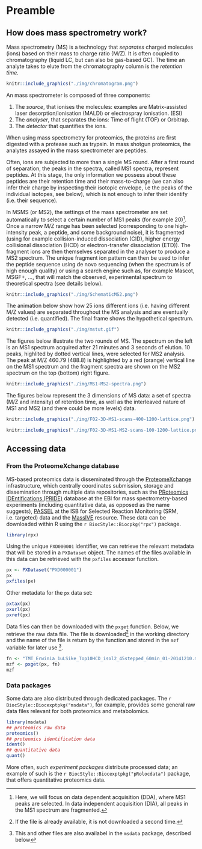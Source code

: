 # Preamble {-}

## How does mass spectrometry work?

Mass spectrometry (MS) is a technology that *separates* charged
molecules (ions) based on their mass to charge ratio (M/Z). It is
often coupled to chromatography (liquid LC, but can also be gas-based
GC). The time an analyte takes to elute from the chromatography
column is the *retention time*.

```r
knitr::include_graphics("./img/chromatogram.png")
```

An mass spectrometer is composed of three components:

1. The *source*, that ionises the molecules: examples are Matrix-assisted
   laser desorption/ionisation (MALDI) or electrospray ionisation.
   (ESI)
2. The *analyser*, that separates the ions: Time of flight (TOF) or Orbitrap.
3. The *detector* that quantifies the ions.

When using mass spectrometry for proteomics, the proteins are first
digested with a protease such as trypsin. In mass shotgun proteomics,
the analytes assayed in the mass spectrometer are peptides.

Often, ions are subjected to more than a single MS round. After a
first round of separation, the peaks in the spectra, called MS1
spectra, represent peptides. At this stage, the only information we
possess about these peptides are their retention time and their
mass-to-charge (we can also infer their charge by inspecting their
isotopic envelope, i.e the peaks of the individual isotopes, see
below), which is not enough to infer their identify (i.e. their
sequence).

In MSMS (or MS2), the settings of the mass spectrometer are set
automatically to select a certain number of MS1 peaks (for example
20)^[Here, we will focus on data dependent acquisition (DDA), where
MS1 peaks are selected. In data independent acquisition (DIA), all peaks
in the MS1 spectrum are fragmented.]. Once a narrow M/Z range has been
selected (corresponding to one high-intensity peak, a peptide, and
some background noise), it is fragmented (using for example
collision-induced dissociation (CID), higher energy collisional
dissociation (HCD) or electron-transfer dissociation (ETD)). The
fragment ions are then themselves separated in the analyser to produce
a MS2 spectrum. The unique fragment ion pattern can then be used to
infer the peptide sequence using de novo sequencing (when the spectrum
is of high enough quality) or using a search engine such as, for
example Mascot, MSGF+, ..., that will match the observed, experimental
spectrum to theoretical spectra (see details below).

```r
knitr::include_graphics("./img/SchematicMS2.png")
```


The animation below show how 25 ions different ions (i.e. having
different M/Z values) are separated throughout the MS analysis and are
eventually detected (i.e. quantified). The final frame shows the
hypothetical spectrum.

```r
knitr::include_graphics("./img/mstut.gif")
```

The figures below illustrate the two rounds of MS. The spectrum on the
left is an MS1 spectrum acquired after 21 minutes and 3 seconds of
elution. 10 peaks, highlited by dotted vertical lines, were selected
for MS2 analysis. The peak at M/Z 460.79 (488.8) is highlighted by a
red (orange) vertical line on the MS1 spectrum and the fragment
spectra are shown on the MS2 spectrum on the top (bottom) right
figure.

```r
knitr::include_graphics("./img/MS1-MS2-spectra.png")
```

The figures below represent the 3 dimensions of MS data: a set of
spectra (M/Z and intensity) of retention time, as well as the
interleaved nature of MS1 and MS2 (and there could be more levels)
data.

```r
knitr::include_graphics("./img/F02-3D-MS1-scans-400-1200-lattice.png")
```

```r
knitr::include_graphics("./img/F02-3D-MS1-MS2-scans-100-1200-lattice.png")
```

## Accessing data

### From the ProteomeXchange database {-}

MS-based proteomics data is disseminated through the
[ProteomeXchange](http://www.proteomexchange.org/) infrastructure,
which centrally coordinates submission, storage and dissemination
through multiple data repositories, such as the
[PRoteomics IDEntifications (PRIDE)](https://www.ebi.ac.uk/pride/archive/)
database at the EBI for mass spectrometry-based experiments (including
quantitative data, as opposed as the name suggests),
[PASSEL](http://www.peptideatlas.org/passel/) at the ISB for Selected
Reaction Monitoring (SRM, i.e. targeted) data and the
[MassIVE](http://massive.ucsd.edu/ProteoSAFe/static/massive.jsp)
resource. These data can be downloaded within R using the
`r BiocStyle::Biocpkg("rpx")` package.

```r
library(rpx)
```

Using the unique `PXD000001` identifier, we can retrieve the relevant
metadata that will be stored in a `PXDataset` object. The names of the
files available in this data can be retrieved with the `pxfiles`
accessor function.

```r
px <- PXDataset("PXD000001")
px
pxfiles(px)
```

Other metadata for the `px` data set:

```r
pxtax(px)
pxurl(px)
pxref(px)
```

Data files can then be downloaded with the `pxget` function. Below, we
retrieve the raw data file. The file is
downloaded^[If the file is already available, it is not downloaded a second time.]
in the working directory and the name of the file is return by the
function and stored in the `mzf` variable for later use ^[This and other files are also availabel in the `msdata` package, described below].

```r
fn <- "TMT_Erwinia_1uLSike_Top10HCD_isol2_45stepped_60min_01-20141210.mzML"
mzf <- pxget(px, fn)
mzf
```

### Data packages {-}

Some data are also distributed through dedicated packages. The
`r BiocStyle::Biocexptpkg("msdata")`, for example, provides some
general raw data files relevant for both proteomics and
metabolomics.

```r
library(msdata)
## proteomics raw data
proteomics()
## proteomics identification data
ident()
## quantitative data
quant()
```

More often, such *experiment packages* distribute processed data; an
example of such is the `r BiocStyle::Biocexptpkg("pRolocdata")`
package, that offers quantitative proteomics data.
